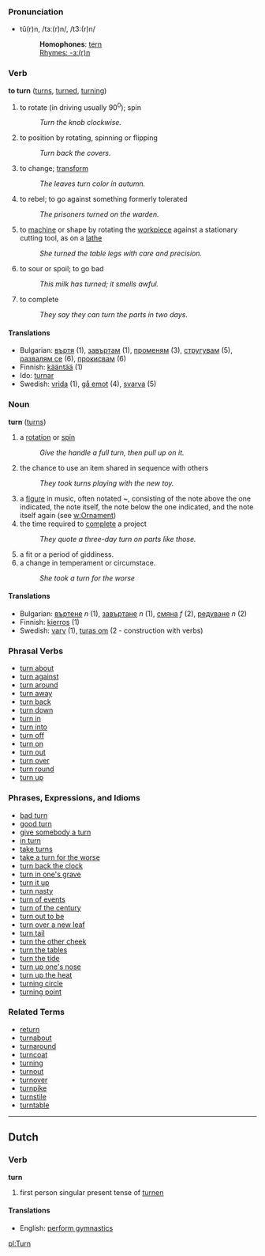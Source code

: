 ===Pronunciation===
*tû(r)n, /tɜː(r)n/, /t3:(r)n/
*:'''Homophones''': [[tern]]
*:[[Rhymes:English:-ɜː(r)n|Rhymes: -ɜː(r)n]]

=== Verb ===
'''to turn''' ([[turns]], [[turned]], [[turning]])

# to rotate (in driving usually 90<sup>0</sup>); spin 
#: ''Turn the knob clockwise.''
# to position by rotating, spinning or flipping
#: ''Turn back the covers.''
# to change; [[transform]]
#: ''The leaves turn color in autumn.''
# to rebel; to go against something formerly tolerated
#: ''The prisoners turned on the warden.''
# to [[machine]] or shape by rotating the [[workpiece]] against a stationary cutting tool, as on a [[lathe]]
#: ''She turned the table legs with care and precision.''
# to sour or spoil; to go bad
#: ''This milk has turned; it smells awful.''
# to complete
#: ''They say they can turn the parts in two days.''

==== Translations ====
*Bulgarian: [[въртя]] (1), [[завъртам]] (1), [[променям]] (3), [[стругувам]] (5), [[развалям се]] (6), [[прокисвам]] (6)
*Finnish: [[kääntää]] (1)
*Ido: [[turnar]]
*Swedish: [[vrida]] (1), [[gå emot]] (4), [[svarva]] (5)

=== Noun ===
'''turn''' ([[turns]])

# a [[rotate|rotation]] or [[spin]]
#:''Give the handle a full turn, then pull up on it.''
# the chance to use an item shared in sequence with others
#: ''They took turns playing with the new toy.''
# a [[figure]] in music, often notated ''~'', consisting of the note above the one indicated, the note itself, the note below the one indicated, and the note itself again (see [[w:Ornament]])
# the time required to [[complete]] a project
#: ''They quote a three-day turn on parts like those.''
# a fit or a period of giddiness.
# a change in temperament or circumstace.
#:''She took a turn for the worse''

==== Translations ====
*Bulgarian: [[въртене]] ''n'' (1), [[завъртане]] ''n'' (1), [[смяна]] ''f'' (2), [[редуване]] ''n'' (2)
*Finnish: [[kierros]] (1)
*Swedish: [[varv]] (1), [[turas om]] (2 - construction with verbs)

=== Phrasal Verbs ===
*[[turn about]]
*[[turn against]]
*[[turn around]]
*[[turn away]]
*[[turn back]]
*[[turn down]]
*[[turn in]]
*[[turn into]]
*[[turn off]]
*[[turn on]]
*[[turn out]]
*[[turn over]]
*[[turn round]]
*[[turn up]]

=== Phrases, Expressions, and Idioms ===
*[[bad turn]]
*[[good turn]]
*[[give somebody a turn]]
*[[in turn]]
*[[take turns]]
*[[take a turn for the worse]]
*[[turn back the clock]]
*[[turn in one's grave]]
*[[turn it up]]
*[[turn nasty]]
*[[turn of events]]
*[[turn of the century]]
*[[turn out to be]]
*[[turn over a new leaf]]
*[[turn tail]]
*[[turn the other cheek]]
*[[turn the tables]]
*[[turn the tide]]
*[[turn up one's nose]]
*[[turn up the heat]]
*[[turning circle]]
*[[turning point]]

=== Related Terms ===
*[[return]]
*[[turnabout]]
*[[turnaround]]
*[[turncoat]]
*[[turning]]
*[[turnout]]
*[[turnover]]
*[[turnpike]]
*[[turnstile]]
*[[turntable]]

----
==Dutch==
===Verb===
'''turn'''

# first person singular present tense of [[turnen]]

====Translations====
*English: [[perform gymnastics]]

[[pl:Turn]]